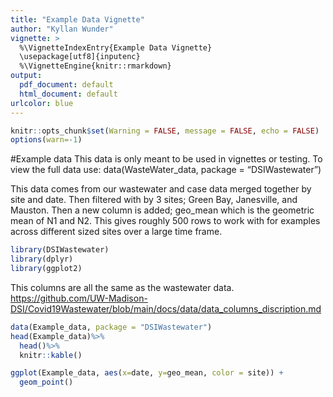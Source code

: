 ```yaml
---
title: "Example Data Vignette"
author: "Kyllan Wunder"
vignette: >
  %\VignetteIndexEntry{Example Data Vignette}
  \usepackage[utf8]{inputenc}
  %\VignetteEngine{knitr::rmarkdown}
output:
  pdf_document: default
  html_document: default
urlcolor: blue
---
```


```r
knitr::opts_chunk$set(Warning = FALSE, message = FALSE, echo = FALSE)
options(warn=-1)
```

#Example data
This data is only meant to be used in vignettes or testing. To view the full data use: data(WasteWater_data, package = "DSIWastewater")

This data comes from our wastewater and case data merged together by site and date. Then filtered with by 3 sites; Green Bay, Janesville, and Mauston. Then a new column is added; geo_mean which is the geometric mean of N1 and N2. This gives roughly 500 rows to work with for examples across different sized sites over a large time frame.

```r
library(DSIWastewater)
library(dplyr)
library(ggplot2)
```

This columns are all the same as the wastewater data. [https://github.com/UW-Madison-DSI/Covid19Wastewater/blob/main/docs/data/data_columns_discription.md](https://github.com/UW-Madison-DSI/Covid19Wastewater/blob/main/docs/data/data_columns_discription.md)

```r
data(Example_data, package = "DSIWastewater")
head(Example_data)%>%
  head()%>%
  knitr::kable()
```

```r
ggplot(Example_data, aes(x=date, y=geo_mean, color = site)) +
  geom_point()
```

